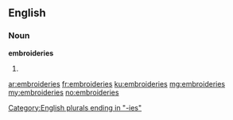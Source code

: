 ==English==

===Noun===
'''embroideries'''

# {{plural of|embroidery}}

[[Category:English plurals ending in "-ies"]]

[[ar:embroideries]]
[[fr:embroideries]]
[[ku:embroideries]]
[[mg:embroideries]]
[[my:embroideries]]
[[no:embroideries]]